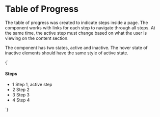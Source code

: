 
<Meta title="Navigation/Table of Progress" />

# Table of Progress

The table of progress was created to indicate steps inside a page. The component
works with links for each step to navigate through all steps. At the same time,
the active step must change based on what the user is viewing on the content
section.

The component has two states, active and inactive. The hover state of inactive
elements should have the same style of active state.

<Preview>
  <Story name="Default" parameters={{
    design: figmaConfig('6990%3A133')
  }}>{`
    <div class="table-of-progress">
      <h4 class="step-header">Steps</h4>
      <ul>
        <li class="step">
          <a class="link">
            <span class="number is-active">1</span>
            <span class="name">Step 1, active step</span>
          </a>
        </li>
        <li class="step">
          <a class="link">
            <span class="number">2</span>
            <span class="name">Step 2</span>
          </a>
        </li>
        <li class="step">
          <a class="link">
            <span class="number">3</span>
            <span class="name">Step 3</span>
          </a>
        </li>
        <li class="step">
          <a class="link">
            <span class="number">4</span>
            <span class="name">Step 4</span>
          </a>
        </li>
      </ul>
    </div>
  `}</Story>
</Preview>
